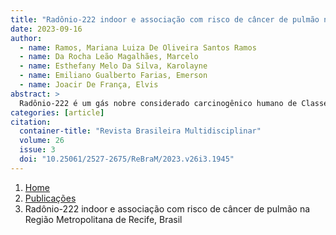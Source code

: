 ```yaml
---
title: "Radônio-222 indoor e associação com risco de câncer de pulmão na Região Metropolitana de Recife, Brasil"
date: 2023-09-16
author:
  - name: Ramos, Mariana Luiza De Oliveira Santos Ramos
  - name: Da Rocha Leão Magalhães, Marcelo
  - name: Esthefany Melo Da Silva, Karolayne
  - name: Emiliano Gualberto Farias, Emerson
  - name: Joacir De França, Elvis
abstract: > 
  Radônio-222 é um gás nobre considerado carcinogênico humano de Classe 1 conhecido como segunda causa de câncer de pulmão após o tabagismo. Formado a partir do urânio-238 presente no fosforito uranífero que quando exalado para atmosfera pode se acumular em ambientes fechados, representando risco à saúde humana. Este estudo possui o objetivo de analisar o risco de câncer de pulmão associado ao radônio-222 em áreas de ocorrência uranífera localizadas na Região Metropolitana do Recife, PE, Brasil. A monitoração do gás na atmosfera das residências foi realizada por meio da exposição de detectores CR-39 em câmaras de difusão. As concentrações de radônio indoor encontradas nas residências estudadas variaram de 2 a 1174 Bq m-3, sendo em maior parte superiores aos valores recomendados pela Organização Mundial de Saúde e União Europeia. Pode-se inferir que este estudo em nível local contribui com as estimativas nacionais de incidência de câncer de pulmão, priorizando a proteção da saúde em áreas habitadas de ocorrência uranífera.
categories: [article]
citation: 
  container-title: "Revista Brasileira Multidisciplinar"
  volume: 26
  issue: 3
  doi: "10.25061/2527-2675/ReBraM/2023.v26i3.1945"
---
```


```{=html}
<nav aria-label="breadcrumb">
  <ol class="breadcrumb">
    <li class="breadcrumb-item"><a href="../../index.html">Home</a></li>
    <li class="breadcrumb-item"><a href="../index.html">Publicações</a></li>
    <li class="breadcrumb-item active" aria-current="page">Radônio-222 indoor e associação com risco de câncer de pulmão na Região Metropolitana de Recife, Brasil</li>
  </ol>
</nav>
```

